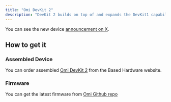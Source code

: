 ```yaml
---
title: "Omi DevKit 2"
description: "DevKit 2 builds on top of and expands the DevKit1 capabilities, while keeping the necklace form factor. It still runs on Xiao nRF52840, but adds 8GB onboard storage, and a speaker, and replaces the on/off switch with a programmable button. This enables the device to listen in standalone mode, although you still need to connect it to the Omi app for processing."
---
```


You can see the new device [announcement on X](https://twitter.com/kodjima33/status/1821324066651041837).

## How to get it[​](#how-to-get-it "Direct link to How to get it")

### Assembled Device[​](#assembled-device "Direct link to Assembled Device")

You can order assembled [Omi DevKit 2](https://omi.me/products/omi-dev-kit-2) from the Based Hardware website.

### Firmware[​](#firmware "Direct link to Firmware")

You can get the latest firmware from [Omi Github repo](https://github.com/BasedHardware/Omi/releases/)
